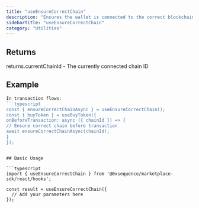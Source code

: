 ```yaml
---
title: "useEnsureCorrectChain"
description: "Ensures the wallet is connected to the correct blockchain network This hook provides functions to check and switch chains with appropriate UX for different wallet types. For WaaS wallets, it switches directly. For other wallets, it shows a modal explaining the chain switch."
sidebarTitle: "useEnsureCorrectChain"
category: "Utilities"
---
```


## Returns

returns.currentChainId - The currently connected chain ID

## Example

```typescript
In transaction flows:
```typescript
const { ensureCorrectChainAsync } = useEnsureCorrectChain();
const { buyToken } = useBuyToken({
onBeforeTransaction: async ({ chainId }) => {
// Ensure correct chain before transaction
await ensureCorrectChainAsync(chainId);
}
});
```
```

## Basic Usage

```typescript
import { useEnsureCorrectChain } from '@0xsequence/marketplace-sdk/react/hooks';

const result = useEnsureCorrectChain({
  // Add your parameters here
});
```

